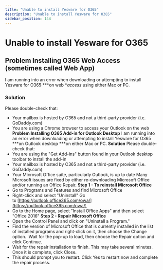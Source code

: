```yaml
---
title: "Unable to install Yesware for O365"
description: "Unable to install Yesware for O365"
sidebar_position: 144
---
```


# Unable to install Yesware for O365

## Problem Installing O365 Web Access (sometimes called Web App)
I am running into an error when downloading or attempting to install Yesware for O365 ***on web **access* using either Mac or PC.
### Solution
Please double-check that:
- Your mailbox is hosted by O365 and not a third-party provider (i.e. GoDaddy.com)
- You are using a Chrome browser to access your Outlook on the web
**Problem Installing O365 Add-in for Outlook Desktop**
I am running into an error when downloading or attempting to install Yesware for O365 ***on Outlook desktop ***on either Mac or PC.
**Solution**
Please double-check that:
- You are using the "Get Add-ins" button found in your Outlook desktop toolbar to install the add-in 
- Your mailbox is hosted by O365 and not a third-party provider (i.e. GoDaddy.com) 
- Your Microsoft Office suite, particularly Outlook, is up to date
Many Microsoft issues are fixed by either re-downloading Microsoft Office and/or running an Office Repair.
**Step 1 - To reinstall Microsoft Office**
- Go to Programs and Features and find Microsoft Office
- Right-click and select "Uninstall"
Go to [https://outlook.office365.com/owa/](https://outlook.office365.com/owa/)
- Go to the Home page, select "Install Office Apps" and then select "Office 2016"
**Step 2 - Repair Microsoft Office**
- Open the Control Panel and click on "Uninstall a Program."
- Find the version of Microsoft Office that is currently installed in the list of installed programs and right-click on it, then choose the Change option. 
Wait for the pop-up to load, then choose the Repair option and click Continue. 
- Wait for the repair installation to finish. This may take several minutes. Once it is complete, click Close.
- This should prompt you to restart. Click Yes to restart now and complete the repair process.